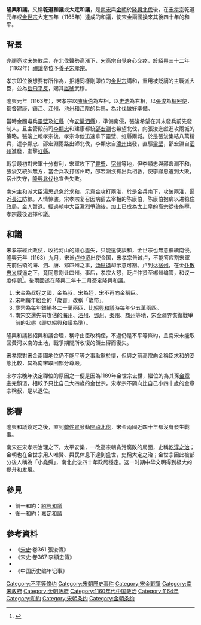 '''隆興和議'''，又稱'''乾道和議'''或'''大定和議'''，是[[南宋|南宋]]與[[金朝|金朝]]於[[隆興北伐|隆興北伐]]後，在[[宋孝宗|宋孝宗]]乾道元年或[[金世宗|金世宗]]大定五年（1165年）達成的和議，使宋金兩國換來其後四十年的和平。

==背景==
{{main|隆興北伐}}
[[採石之戰_(1161年)|完顏亮攻宋]]失敗后，在北伐聲勢高漲下，[[宋高宗|宋高宗]]自覺身心交瘁，於[[紹興|紹興]]三十二年（1162年）[[禪讓|禪讓]]帝位予[[養子|養子]][[宋孝宗|宋孝宗]]。

孝宗即位後想要有所作為，拒絕同樣剛即位的[[金世宗|金世宗]]講和，重用被貶謫的主戰派大臣，並為[[岳飛|岳飛]][[平反|平反]]，賜其[[諡號|諡號]]武穆。

隆興元年（1163年），宋孝宗以[[陳康伯|陳康伯]]為左相，以[[史浩|史浩]]為右相，以[[張浚|張浚]]為[[樞密使|樞密使]]，都督[[建康|建康]]、[[鎮江|鎮江]]、[[江州|江州]]、[[池州|池州]]和[[江陰|江陰]]的兵馬，為北伐做好準備。

當時金國屯兵[[靈壁|靈壁]]及[[虹县_(唐朝)|虹縣]]（今[[安徽|安徽]][[泗縣|泗縣]]），準備南侵，張浚希望在其未發兵前先發制人，且主管殿前司[[李顯忠|李顯忠]]和建康都統[[邵宏淵|邵宏淵]]也希望北伐，向張浚進獻進攻兩城的策略。張浚上報孝宗後，孝宗命他迅速拿下靈壁、虹縣兩城。於是張浚集結八萬精兵，遣李顯忠、邵宏淵兩路出師北伐，李顯忠自[[濠州|濠州]]出發，直驅[[靈壁|靈壁]]，邵宏淵自[[泗州|泗州]]進發，進擊[[虹縣|虹縣]]。

戰爭最初對宋軍十分有利，宋軍攻下了[[靈壁|靈壁]]、[[宿州|宿州]]等地，但李顯忠與邵宏淵不和，張浚又統帥無方，當金兵攻打宿州時，邵宏淵沒有出兵相救，使李顯忠遭到大敗，宿州失守，[[隆興北伐|隆興北伐]]也宣告失敗。

南宋主和派大臣[[湯思退|湯思退]]急於求和，示意金攻打兩淮，於是金兵南下，攻破兩淮，逼近[[長江|長江]]防線。人情惊骇。宋孝宗复召因病辞去宰相的陈康伯，陈康伯抱病以进稳住政局，金人暂退。經過朝中大臣激烈爭論後，加上已成為太上皇的高宗從後施壓，孝宗最後選擇和議。

==和議==
宋孝宗經此敗仗，收拾河山的雄心盡失，只能遣使談和，金世宗也無意繼續南侵。隆興元年（1163）九月，宋派[[卢仲贤|卢仲贤]]出使金国，宋孝宗告诫卢，不能答应割宋軍先前佔領的海、泗、唐、邓四州之事，[[汤思退|汤思退]]却示意可割。卢到达[[宿州|宿州]]，在金[[仆散忠义|仆散忠义]]威逼之下，竟同意割让四州。事后，孝宗大怒，贬卢仲贤至郴州编管，和议一度停顿<ref>{{cite journal|author1=何忠礼|title=试论南宋孝宗朝初年与金人的和战——兼论对张浚和史浩的评价|journal=《浙江学刊》|date=1998年|issue=第6期|pages=102-106|url=http://ncpssd.org/Literature/articleinfo.aspx?id=MTAwMjIyNDM0MQ==&type=am91cm5hbEFydGljbGU=&datatype=am91cm5hbEFydGljbGU=&typename=5Lit5paH5pyf5YiK5paH56ug&nav=0&barcodenum=}}</ref>。後兩國遂在隆興二年十二月簽定隆興和議。

#宋金為叔姪之國，金為叔、宋為姪，宋不再向金稱臣。
#宋朝每年給金的「歲貢」改稱「歲幣」。
#歲幣為每年銀絹各二十萬兩匹，比[[紹興和議|紹興和議]]時每年少五萬兩匹。
#南宋交還先前攻佔的[[海州|海州]]、[[泗州|泗州]]、[[鄧州|鄧州]]、[[秦州|秦州]]、[[商州|商州]]等地，宋金疆界恢復戰爭前的狀態（即以紹興和議為準）。

隆興和議較紹興和議合理，稱呼由臣改稱侄，不過仍是不平等條約，且南宋未能取回黃河以南的土地，戰爭期間所收復的領土得而復失。

宋孝宗對宋金兩國地位仍不能平等之事耿耿於懷，但與之前高宗向金稱臣求和的姿態比較，其為南宋取回部分尊嚴。

宋孝宗晚年決定禪位的原因之一便是因為1189年金世宗去世，繼位的為其孫[[金章宗|金章宗]]完顏璟，相較予只比自己大四歲的金世宗，宋孝宗不願向比自己小四十歲的金章宗稱叔，是以退位。

==影響==
隆興和議簽定之後，直到[[韓侂冑|韓侂冑]]發動[[開禧北伐|開禧北伐]]，宋金兩國近四十年都沒有發生戰事。

南宋在宋孝宗治理之下，太平安樂，一改高宗朝貪污腐敗的局面，史稱[[乾淳之治|乾淳之治]]；金朝也在金世宗用人唯賢、與民休息下達到盛世，史稱大定之治；金世宗因此被部分後人稱為「小堯舜」，南北此後四十年政局穩定。这一时期中华文明得到极大的提升和发展。

==參見==
* 前一和約：[[紹興和議|紹興和議]]
* 後一和約：[[嘉定和議|嘉定和議]]

==參考資料==
{{reflist}}
*《[[宋史|宋史]]‧卷361‧張浚傳》
*《宋史‧卷367‧李顯忠傳》
*{{cite book|title=刀鋒上的文明──宋遼金西夏的另類歷史|author=梅毅|publisher=中國海關出版社|ISBN=978-7-80165-352-9|year=2006|language=zh-hans}}
*《中国历史编年记事》

{{宋朝歷史事件}}

[[Category:不平等條约|Category:不平等條约]]
[[Category:宋朝歷史事件|Category:宋朝歷史事件]]
[[Category:宋金戰爭|Category:宋金戰爭]]
[[Category:南宋政府|Category:南宋政府]]
[[Category:金朝政府|Category:金朝政府]]
[[Category:1160年代中国政治|Category:1160年代中国政治]]
[[Category:1164年|Category:1164年]]
[[Category:和約|Category:和約]]
[[Category:宋朝条约|Category:宋朝条约]]
[[Category:金朝条约|Category:金朝条约]]